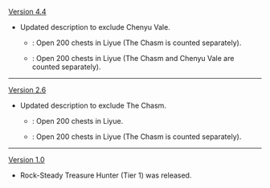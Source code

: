 {{Change History/Header}}
[[Version 4.4]]
* Updated description to exclude Chenyu Vale.
** {{Color|Old}}: Open 200 chests in Liyue (The Chasm is counted separately).
** {{Color|New}}: Open 200 chests in Liyue (The Chasm and Chenyu Vale are counted separately).
----
[[Version 2.6]]
* Updated description to exclude The Chasm.
** {{Color|Old}}: Open 200 chests in Liyue.
** {{Color|New}}: Open 200 chests in Liyue (The Chasm is counted separately).
----
[[Version 1.0]]
* Rock-Steady Treasure Hunter (Tier 1) was released.